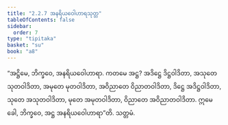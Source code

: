 ```yaml
---
title: "2.2.7 အနရိယဝေါဟာရသုတ္တ"
tableOfContents: false
sidebar:
  order: 7
type: "tipitaka"
basket: "su"
book: "a8"
---
```



<DynamicBreadcrumb />

<Division number="67" book="a8" e="ch" v="17" p="127">

<Paragraph number="681" book="a8">
“အဋ္ဌိမေ, ဘိက္ခဝေ, အနရိယဝေါဟာရာ. ကတမေ အဋ္ဌ? အဒိဋ္ဌေ ဒိဋ္ဌဝါဒိတာ, အသုတေ သုတဝါဒိတာ, အမုတေ မုတဝါဒိတာ, အဝိညာတေ ဝိညာတဝါဒိတာ, ဒိဋ္ဌေ အဒိဋ္ဌဝါဒိတာ, သုတေ အသုတဝါဒိတာ, မုတေ အမုတဝါဒိတာ, ဝိညာတေ အဝိညာတဝါဒိတာ. ဣမေ ခေါ, ဘိက္ခဝေ, အဋ္ဌ အနရိယဝေါဟာရာ”တိ.

</Paragraph>
</Division>

<Paragraph number="682" type="center" book="a8">
သတ္တမံ.
</Paragraph>